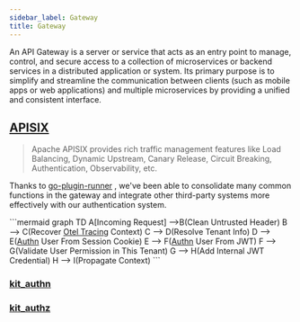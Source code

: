```yaml
---
sidebar_label: Gateway
title: Gateway
---
```


An API Gateway is a server or service that acts as an entry point to manage, control, and secure access to a collection of microservices or backend services in a distributed application or system.
Its primary purpose is to simplify and streamline the communication between clients (such as mobile apps or web applications) and multiple microservices by providing a unified and consistent interface.


## [APISIX](https://apisix.apache.org/)

>Apache APISIX provides rich traffic management features like Load Balancing, Dynamic Upstream, Canary Release, Circuit Breaking, Authentication, Observability, etc.

Thanks to [go-plugin-runner](https://apisix.apache.org/docs/go-plugin-runner/getting-started/) , we've been able to consolidate many common functions in the gateway and integrate other third-party systems more effectively with our authentication system.

<p style={{textAlign: 'center'}}>
```mermaid
graph TD
    A[Incoming Request] -->B(Clean Untrusted Header)
    B --> C(Recover <a href='./tracing'>Otel Tracing</a> Context)
    C --> D(Resolve Tenant Info)
    D --> E(<a href='./authentication'>Authn</a> User From Session Cookie)
    E --> F(<a href='./authentication'>Authn</a> User From JWT)
    F --> G(Validate User Permission in This Tenant)
    G --> H(Add Internal JWT Credential)
    H --> I(Propagate Context)
```
 </p>

### [kit_authn](https://github.com/go-saas/kit/blob/main/gateway/apisix/cmd/go-runner/plugins/kit_authn.go)


### [kit_authz](https://github.com/go-saas/kit/blob/main/gateway/apisix/cmd/go-runner/plugins/kit_authz.go)
